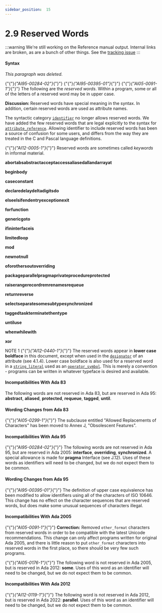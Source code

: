 ---
sidebar_position:  15
---

# 2.9  Reserved Words

:::warning
We're still working on the Reference manual output.  Internal links are broken,
as are a bunch of other things.
See the [tracking issue](https://github.com/ada-lang-io/ada-lang-io/issues/20)
:::



#### Syntax

<p><em>This paragraph was deleted.</em></p>
<p>{"{"}<em>{"AI95-00284-02"}</em>{"}"} {"{"}<em>{"AI95-00395-01"}</em>{"}"} {"{"}<em>{"AI05-0091-1"}</em>{"}"} The following are the <em>reserved words</em>. Within a program, some or all of the letters of a reserved word may be in upper case. </p>
<p><strong>Discussion: </strong>Reserved words have special meaning in the syntax. In addition, certain reserved words are used as attribute names.</p>
<p>The syntactic category <code><a href="./AA-2.3#S0002">identifier</a></code> no longer allows reserved words. We have added the few reserved words that are legal explicitly to the syntax for <code><a href="./AA-4.1#S0100">attribute_reference</a></code>. Allowing identifier to include reserved words has been a source of confusion for some users, and differs from the way they are treated in the C and Pascal language definitions.</p>
<p>{"{"}<em>{"AI12-0005-1"}</em>{"}"} Reserved words are sometimes called <em>keywords</em>  in informal material. </p>
<p><strong>abort</strong><strong>abs</strong><strong>abstract</strong><strong>accept</strong><strong>access</strong><strong>aliased</strong><strong>all</strong><strong>and</strong><strong>array</strong><strong>at</strong></p>
<p><strong>begin</strong><strong>body</strong></p>
<p><strong>case</strong><strong>constant</strong></p>
<p><strong>declare</strong><strong>delay</strong><strong>delta</strong><strong>digits</strong><strong>do</strong></p>
<p><strong>else</strong><strong>elsif</strong><strong>end</strong><strong>entry</strong><strong>exception</strong><strong>exit</strong></p>
<p><strong>for</strong><strong>function</strong></p>
<p><strong>generic</strong><strong>goto</strong></p>
<p><strong>if</strong><strong>in</strong><strong>interface</strong><strong>is</strong></p>
<p><strong>limited</strong><strong>loop</strong></p>
<p><strong>mod</strong></p>
<p><strong>new</strong><strong>not</strong><strong>null</strong></p>
<p><strong>of</strong><strong>or</strong><strong>others</strong><strong>out</strong><strong>overriding</strong></p>
<p><strong>package</strong><strong>parallel</strong><strong>pragma</strong><strong>private</strong><strong>procedure</strong><strong>protected</strong></p>
<p><strong>raise</strong><strong>range</strong><strong>record</strong><strong>rem</strong><strong>renames</strong><strong>requeue</strong></p>
<p><strong>return</strong><strong>reverse</strong></p>
<p><strong>select</strong><strong>separate</strong><strong>some</strong><strong>subtype</strong><strong>synchronized</strong></p>
<p><strong>tagged</strong><strong>task</strong><strong>terminate</strong><strong>then</strong><strong>type</strong></p>
<p><strong>until</strong><strong>use</strong></p>
<p><strong>when</strong><strong>while</strong><strong>with</strong></p>
<p><strong>xor</strong></p>
<p>NOTE 1   {"{"}<em>{"AI12-0440-1"}</em>{"}"} The reserved words appear in <strong>lower case boldface</strong> in this document, except when used in the <code><a href="./AA-6.1#S0199">designator</a></code> of an attribute (see 4.1.4). Lower case boldface is also used for a reserved word in a <code><a href="./AA-2.6#S0016">string_literal</a></code> used as an <code><a href="./AA-6.1#S0202">operator_symbol</a></code>. This is merely a convention - programs can be written in whatever typeface is desired and available. </p>

#### Incompatibilities With Ada 83

<p>The following words are not reserved in Ada 83, but are reserved in Ada 95: <strong>abstract</strong>, <strong>aliased</strong>, <strong>protected</strong>, <strong>requeue</strong>, <strong>tagged</strong>, <strong>until</strong>. </p>

#### Wording Changes from Ada 83

<p>{"{"}<em>{"AI05-0299-1"}</em>{"}"} The subclause entitled "Allowed Replacements of Characters" has been moved to Annex J, "Obsolescent Features". </p>

#### Incompatibilities With Ada 95

<p>{"{"}<em>{"AI95-00284-02"}</em>{"}"} The following words are not reserved in Ada 95, but are reserved in Ada 2005: <strong>interface</strong>, <strong>overriding</strong>, <strong>synchronized</strong>. A special allowance is made for <strong>pragma</strong> Interface (see J.12). Uses of these words as identifiers will need to be changed, but we do not expect them to be common. </p>

#### Wording Changes from Ada 95

<p>{"{"}<em>{"AI95-00395-01"}</em>{"}"} The definition of upper case equivalence has been modified to allow identifiers using all of the characters of ISO 10646. This change has no effect on the character sequences that are reserved words, but does make some unusual sequences of characters illegal. </p>

#### Incompatibilities With Ada 2005

<p>{"{"}<em>{"AI05-0091-1"}</em>{"}"} <strong>Correction:</strong> Removed <code>other_format</code> characters from reserved words in order to be compatible with the latest Unicode recommendations. This change can only affect programs written for original Ada 2005, and there is little reason to put <code>other_format</code> characters into reserved words in the first place, so there should be very few such programs.</p>
<p>{"{"}<em>{"AI05-0176-1"}</em>{"}"} The following word is not reserved in Ada 2005, but is reserved in Ada 2012: <strong>some</strong>. Uses of this word as an identifier will need to be changed, but we do not expect them to be common. </p>

#### Incompatibilities With Ada 2012

<p>{"{"}<em>{"AI12-0119-1"}</em>{"}"} The following word is not reserved in Ada 2012, but is reserved in Ada 2022: <strong>parallel</strong>. Uses of this word as an identifier will need to be changed, but we do not expect them to be common. </p>
